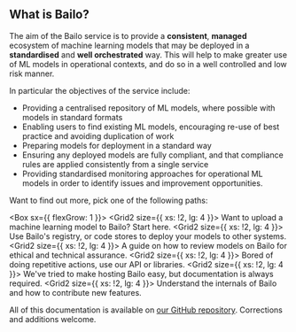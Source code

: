 
## What is Bailo?

The aim of the Bailo service is to provide a **consistent**, **managed** ecosystem of machine learning models that may
be deployed in a **standardised** and **well orchestrated** way. This will help to make greater use of ML models in
operational contexts, and do so in a well controlled and low risk manner.

In particular the objectives of the service include:

- Providing a centralised repository of ML models, where possible with models in standard formats
- Enabling users to find existing ML models, encouraging re-use of best practice and avoiding duplication of work
- Preparing models for deployment in a standard way
- Ensuring any deployed models are fully compliant, and that compliance rules are applied consistently from a single
  service
- Providing standardised monitoring approaches for operational ML models in order to identify issues and improvement
  opportunities.

Want to find out more, pick one of the following paths:

<Box sx={{ flexGrow: 1 }}>
  <Grid2 container spacing={2}>
    <Grid2 size={{ xs: !2, lg: 4 }}>
      <IntroCard title='Make a Model' user='for data scientists' url='./docs/users/upload-a-model/why-upload-a-model'>
        Want to upload a machine learning model to Bailo? Start here.
      </IntroCard>
    </Grid2>
    <Grid2 size={{ xs: !2, lg: 4 }}>
      <IntroCard
        title='Model Deployments'
        user='for model consumers'
        url='./docs/users/deployments/requesting-a-deployment'
      >
        Use Bailo's registry, or code stores to deploy your models to other systems.
      </IntroCard>
    </Grid2>
    <Grid2 size={{ xs: !2, lg: 4 }}>
      <IntroCard title='Approvals' user='for accreditors' url='./docs/users/approvals'>
        A guide on how to review models on Bailo for ethical and technical assurance.
      </IntroCard>
    </Grid2>
    <Grid2 size={{ xs: !2, lg: 4 }}>
      <IntroCard title='Automation' user='for developers' url='./docs/users/automation/python-client'>
        Bored of doing repetitive actions, use our API or libraries.
      </IntroCard>
    </Grid2>
    <Grid2 size={{ xs: !2, lg: 4 }}>
      <IntroCard
        title='Manage Bailo'
        user='for administrators'
        url='./docs/administration/getting-started/building-the-bailo-image'
      >
        We've tried to make hosting Bailo easy, but documentation is always required.
      </IntroCard>
    </Grid2>
    <Grid2 size={{ xs: !2, lg: 4 }}>
      <IntroCard title='Bailo Development' user='for engineers' url='./docs/developers/contributing'>
        Understand the internals of Bailo and how to contribute new features.
      </IntroCard>
    </Grid2>
  </Grid2>
</Box>

All of this documentation is available on [our GitHub repository](https://github.com/gchq/Bailo/tree/main/pages/docs).
Corrections and additions welcome.

